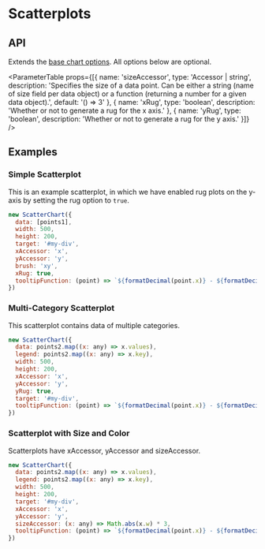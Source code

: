 
<Layout title="MG - Scatterplots">

# Scatterplots

## API

Extends the [base chart options](./mg-api). All options below are optional.

<ParameterTable props={[{
  name: 'sizeAccessor',
  type: 'Accessor | string',
  description: 'Specifies the size of a data point. Can be either a string (name of size field per data object) or a function (returning a number for a given data object).',
  default: '() => 3'
}, {
  name: 'xRug',
  type: 'boolean',
  description: 'Whether or not to generate a rug for the x axis.'
}, {
  name: 'yRug',
  type: 'boolean',
  description: 'Whether or not to generate a rug for the y axis.'
}]} />

## Examples

### Simple Scatterplot

This is an example scatterplot, in which we have enabled rug plots on the y-axis by setting the rug option to `true`.

<Simple>

```js
new ScatterChart({
  data: [points1],
  width: 500,
  height: 200,
  target: '#my-div',
  xAccessor: 'x',
  yAccessor: 'y',
  brush: 'xy',
  xRug: true,
  tooltipFunction: (point) => `${formatDecimal(point.x)} - ${formatDecimal(point.y)}`
})
```

</Simple>

### Multi-Category Scatterplot

This scatterplot contains data of multiple categories.

<Categories>

```js
new ScatterChart({
  data: points2.map((x: any) => x.values),
  legend: points2.map((x: any) => x.key),
  width: 500,
  height: 200,
  xAccessor: 'x',
  yAccessor: 'y',
  yRug: true,
  target: '#my-div',
  tooltipFunction: (point) => `${formatDecimal(point.x)} - ${formatDecimal(point.y)}`
})
```
</Categories>

### Scatterplot with Size and Color

Scatterplots have xAccessor, yAccessor and sizeAccessor.

<Complex>

```js
new ScatterChart({
  data: points2.map((x: any) => x.values),
  legend: points2.map((x: any) => x.key),
  width: 500,
  height: 200,
  target: '#my-div',
  xAccessor: 'x',
  yAccessor: 'y',
  sizeAccessor: (x: any) => Math.abs(x.w) * 3,
  tooltipFunction: (point) => `${formatDecimal(point.x)} - ${formatDecimal(point.y)}: ${formatDecimal(point.w)}`
})
```
  
</Complex>

</Layout>
